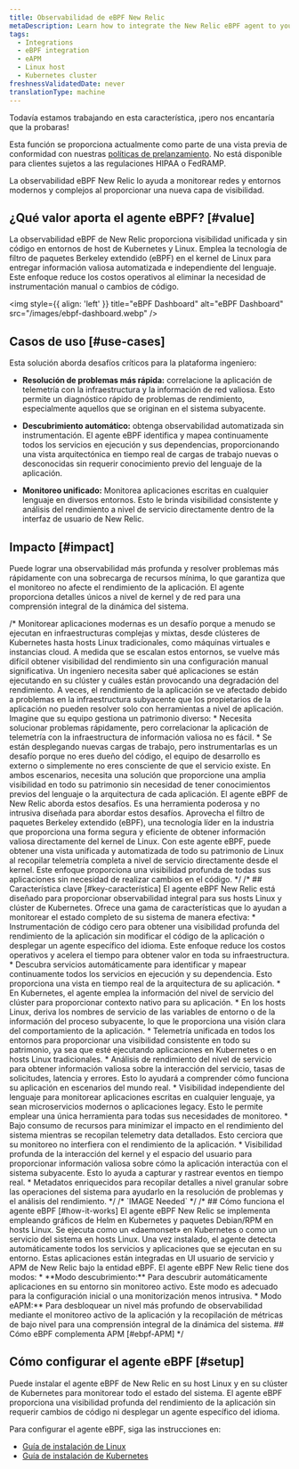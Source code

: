 ```yaml
---
title: Observabilidad de eBPF New Relic
metaDescription: Learn how to integrate the New Relic eBPF agent to your Linux host and Kubernetes cluster.
tags:
  - Integrations
  - eBPF integration
  - eAPM
  - Linux host
  - Kubernetes cluster
freshnessValidatedDate: never
translationType: machine
---
```


<Callout title="Avance">
  Todavía estamos trabajando en esta característica, ¡pero nos encantaría que la probaras!

  Esta función se proporciona actualmente como parte de una vista previa de conformidad con nuestras [políticas de prelanzamiento](/docs/licenses/license-information/referenced-policies/new-relic-pre-release-policy/). No está disponible para clientes sujetos a las regulaciones HIPAA o FedRAMP.
</Callout>

La observabilidad eBPF New Relic lo ayuda a monitorear redes y entornos modernos y complejos al proporcionar una nueva capa de visibilidad.

## ¿Qué valor aporta el agente eBPF? [#value]

La observabilidad eBPF de New Relic proporciona visibilidad unificada y sin código en entornos de host de Kubernetes y Linux. Emplea la tecnología de filtro de paquetes Berkeley extendido (eBPF) en el kernel de Linux para entregar información valiosa automatizada e independiente del lenguaje. Este enfoque reduce los costos operativos al eliminar la necesidad de instrumentación manual o cambios de código.

<img style={{ align: 'left' }} title="eBPF Dashboard" alt="eBPF Dashboard" src="/images/ebpf-dashboard.webp" />

## Casos de uso [#use-cases]

Esta solución aborda desafíos críticos para la plataforma ingeniero:

* **Resolución de problemas más rápida:** correlacione la aplicación de telemetría con la infraestructura y la información de red valiosa. Esto permite un diagnóstico rápido de problemas de rendimiento, especialmente aquellos que se originan en el sistema subyacente.

* **Descubrimiento automático:** obtenga observabilidad automatizada sin instrumentación. El agente eBPF identifica y mapea continuamente todos los servicios en ejecución y sus dependencias, proporcionando una vista arquitectónica en tiempo real de cargas de trabajo nuevas o desconocidas sin requerir conocimiento previo del lenguaje de la aplicación.

* **Monitoreo unificado:** Monitorea aplicaciones escritas en cualquier lenguaje en diversos entornos. Esto le brinda visibilidad consistente y análisis del rendimiento a nivel de servicio directamente dentro de la interfaz de usuario de New Relic.

## Impacto [#impact]

Puede lograr una observabilidad más profunda y resolver problemas más rápidamente con una sobrecarga de recursos mínima, lo que garantiza que el monitoreo no afecte el rendimiento de la aplicación. El agente proporciona detalles únicos a nivel de kernel y de red para una comprensión integral de la dinámica del sistema.

/\* Monitorear aplicaciones modernas es un desafío porque a menudo se ejecutan en infraestructuras complejas y mixtas, desde clústeres de Kubernetes hasta hosts Linux tradicionales, como máquinas virtuales e instancias cloud. A medida que se escalan estos entornos, se vuelve más difícil obtener visibilidad del rendimiento sin una configuración manual significativa. Un ingeniero necesita saber qué aplicaciones se están ejecutando en su clúster y cuáles están provocando una degradación del rendimiento. A veces, el rendimiento de la aplicación se ve afectado debido a problemas en la infraestructura subyacente que los propietarios de la aplicación no pueden resolver solo con herramientas a nivel de aplicación. Imagine que su equipo gestiona un patrimonio diverso: \* Necesita solucionar problemas rápidamente, pero correlacionar la aplicación de telemetría con la infraestructura de información valiosa no es fácil. \* Se están desplegando nuevas cargas de trabajo, pero instrumentarlas es un desafío porque no eres dueño del código, el equipo de desarrollo es externo o simplemente no eres consciente de que el servicio existe. En ambos escenarios, necesita una solución que proporcione una amplia visibilidad en todo su patrimonio sin necesidad de tener conocimientos previos del lenguaje o la arquitectura de cada aplicación. El agente eBPF de New Relic aborda estos desafíos. Es una herramienta poderosa y no intrusiva diseñada para abordar estos desafíos. Aprovecha el filtro de paquetes Berkeley extendido (eBPF), una tecnología líder en la industria que proporciona una forma segura y eficiente de obtener información valiosa directamente del kernel de Linux. Con este agente eBPF, puede obtener una vista unificada y automatizada de todo su patrimonio de Linux al recopilar telemetría completa a nivel de servicio directamente desde el kernel. Este enfoque proporciona una visibilidad profunda de todas sus aplicaciones sin necesidad de realizar cambios en el código. \*/ /\* ## Característica clave \[#key-característica] El agente eBPF New Relic está diseñado para proporcionar observabilidad integral para sus hosts Linux y clúster de Kubernetes. Ofrece una gama de características que lo ayudan a monitorear el estado completo de su sistema de manera efectiva: \* Instrumentación de código cero para obtener una visibilidad profunda del rendimiento de la aplicación sin modificar el código de la aplicación o desplegar un agente específico del idioma. Este enfoque reduce los costos operativos y acelera el tiempo para obtener valor en toda su infraestructura. \* Descubra servicios automáticamente para identificar y mapear continuamente todos los servicios en ejecución y su dependencia. Esto proporciona una vista en tiempo real de la arquitectura de su aplicación. \* En Kubernetes, el agente emplea la información del nivel de servicio del clúster para proporcionar contexto nativo para su aplicación. \* En los hosts Linux, deriva los nombres de servicio de las variables de entorno o de la información del proceso subyacente, lo que le proporciona una visión clara del comportamiento de la aplicación. \* Telemetría unificada en todos los entornos para proporcionar una visibilidad consistente en todo su patrimonio, ya sea que esté ejecutando aplicaciones en Kubernetes o en hosts Linux tradicionales. \* Análisis de rendimiento del nivel de servicio para obtener información valiosa sobre la interacción del servicio, tasas de solicitudes, latencia y errores. Esto lo ayudará a comprender cómo funciona su aplicación en escenarios del mundo real. \* Visibilidad independiente del lenguaje para monitorear aplicaciones escritas en cualquier lenguaje, ya sean microservicios modernos o aplicaciones legacy. Esto le permite emplear una única herramienta para todas sus necesidades de monitoreo. \* Bajo consumo de recursos para minimizar el impacto en el rendimiento del sistema mientras se recopilan telemetry data detallados. Esto cerciora que su monitoreo no interfiera con el rendimiento de la aplicación. \* Visibilidad profunda de la interacción del kernel y el espacio del usuario para proporcionar información valiosa sobre cómo la aplicación interactúa con el sistema subyacente. Esto lo ayuda a capturar y rastrear eventos en tiempo real. \* Metadatos enriquecidos para recopilar detalles a nivel granular sobre las operaciones del sistema para ayudarlo en la resolución de problemas y el análisis del rendimiento. \*/ /\* \`IMAGE Needed\` \*/ /\* ## Cómo funciona el agente eBPF \[#how-it-works] El agente eBPF New Relic se implementa empleando gráficos de Helm en Kubernetes y paquetes Debian/RPM en hosts Linux. Se ejecuta como un «daemonset» en Kubernetes o como un servicio del sistema en hosts Linux. Una vez instalado, el agente detecta automáticamente todos los servicios y aplicaciones que se ejecutan en su entorno. Estas aplicaciones están integradas en UI usuario de servicio y APM de New Relic bajo la entidad eBPF. El agente eBPF New Relic tiene dos modos: \* \*\*Modo descubrimiento:\*\* Para descubrir automáticamente aplicaciones en su entorno sin monitoreo activo. Este modo es adecuado para la configuración inicial o una monitorización menos intrusiva. \* Modo eAPM:\*\* Para desbloquear un nivel más profundo de observabilidad mediante el monitoreo activo de la aplicación y la recopilación de métricas de bajo nivel para una comprensión integral de la dinámica del sistema. ## Cómo eBPF complementa APM \[#ebpf-APM] \*/

## Cómo configurar el agente eBPF [#setup]

Puede instalar el agente eBPF de New Relic en su host Linux y en su clúster de Kubernetes para monitorear todo el estado del sistema. El agente eBPF proporciona una visibilidad profunda del rendimiento de la aplicación sin requerir cambios de código ni desplegar un agente específico del idioma.

Para configurar el agente eBPF, siga las instrucciones en:

* [Guía de instalación de Linux](/docs/ebpf/linux-installation/)
* [Guía de instalación de Kubernetes](/docs/ebpf/k8s-installation/)